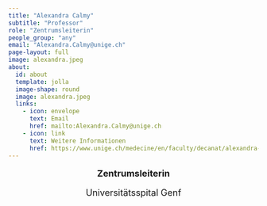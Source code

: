 ```yaml
---
title: "Alexandra Calmy"
subtitle: "Professor"
role: "Zentrumsleiterin"
people_group: "any"
email: "Alexandra.Calmy@unige.ch"
page-layout: full
image: alexandra.jpeg
about: 
  id: about
  template: jolla
  image-shape: round
  image: alexandra.jpeg
  links:
    - icon: envelope
      text: Email
      href: mailto:Alexandra.Calmy@unige.ch
    - icon: link
      text: Weitere Informationen
      href: https://www.unige.ch/medecine/en/faculty/decanat/alexandra-calmy1
---
```


<div style="text-align: center;">
  <p style="font-size: 18px; font-weight: bold;">Zentrumsleiterin</p>
  <p style="font-size: 18px;">Universitätsspital Genf</p>
</div>